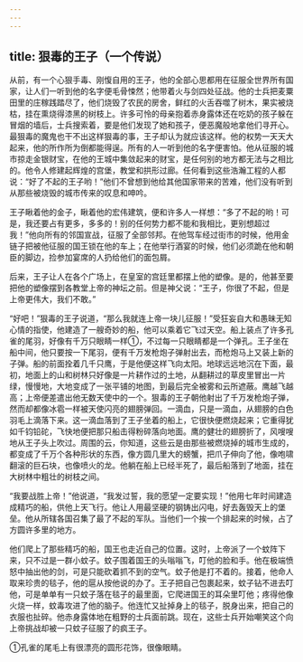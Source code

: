 ```yaml
---
---
---
```

title: 狠毒的王子（一个传说）
---




从前，有一个心狠手毒、刚愎自用的王子，他的全部心思都用在征服全世界所有国家，让人们一听到他的名字便毛骨悚然；他带着火与剑四处征战。他的士兵把麦粟田里的庄稼践踏尽了，他们烧毁了农民的房舍，鲜红的火舌吞噬了树木，果实被烧枯，挂在熏烧得漆黑的树枝上。许多可怜的母亲抱着赤身露体还在吃奶的孩子躲在冒烟的墙后，士兵搜索着，要是他们发现了她和孩子，便恶魔般地拿他们寻开心。最狠毒的魔鬼也干不出这样狠毒的事，王子却认为就应该这样。他的权势一天天大起来，他的所作所为倒都能得逞。所有的人一听到他的名字便害怕。他从征服的城市掠走金银财宝，在他的王城中集敛起来的财宝，是任何别的地方都无法与之相比的。他令人修建起辉煌的宫堡，教堂和拱形过廊。任何看到这些浩瀚工程的人都说：“好了不起的王子哟！”他们不曾想到他给其他国家带来的苦难，他们没有听到从那些被烧毁的城市传来的叹息和呻吟。

王子瞅着他的金子，瞅着他的宏伟建筑，便和许多人一样想：“多了不起的哟！可是，我还要占有更多，多多的！别的任何势力都不能和我相比，更别想超过我！”他向所有的邻国宣战，征服了全部邻邦。在他驾车经过街市的时候，他用金链子把被他征服的国王锁在他的车上；在他举行酒宴的时候，他们必须跪在他和朝臣的脚边，捡参加宴席的人扔给他们的面包屑。

后来，王子让人在各个广场上，在皇室的宫廷里都摆上他的塑像。是的，他甚至要把他的塑像摆到各教堂上帝的神坛之前。但是神父说：“王子，你很了不起，但是上帝更伟大，我们不敢。”

“好吧！”狠毒的王子说道，“那么我就连上帝一块儿征服！”受狂妄自大和愚昧无知心情的指使，他建造了一艘奇妙的船，他可以乘着它飞过天空。船上装点了许多孔雀的尾羽，好像有千万只眼睛一样①，不过每一只眼睛都是一个弹孔。王子坐在船中间，他只要按一下尾羽，便有千万发枪炮子弹射出去，而枪炮马上又装上新的子弹。船的前面拴着几千只鹰，于是他便这样飞向太阳。地球远远地沉在下面，最初，地面上的山和树林只好像是一片耕作过的土地，从翻耕过的草皮里冒出一片绿，慢慢地，大地变成了一张平铺的地图，到最后完全被雾和云所遮蔽。鹰越飞越高；上帝便差遣出他无数天使中的一个。狠毒的王子朝他射出了千万发枪炮子弹，然而却都像冰雹一样被天使闪亮的翅膀弹回。一滴血，只是一滴血，从翅膀的白色羽毛上滴落下来。这一滴血落到了王子坐着的船上，它很快便燃烧起来；它重得犹如千钧铅砣，飞快地便把那只船击得粉碎落向地面。鹰的健壮的翅膀折了，风嗖嗖地从王子头上吹过。周围的云，你知道，这些云是由那些被燃烧掉的城市生成的，都变成了千万个各种形状的东西，像方圆几里大的螃蟹，把爪子伸向了他，像咆啸翻滚的巨石块，也像喷火的龙。他躺在船上已经半死了，最后船落到了地面，挂在大树林中粗壮的树枝之间。

“我要战胜上帝！”他说道，“我发过誓，我的愿望一定要实现！”他用七年时间建造成精巧的船，供他上天飞行。他让人用最坚硬的钢铸出闪电，好去轰毁天上的堡垒。他从所辖各国召集了最了不起的军队。当他们一个挨一个排起来的时候，占了方圆许多里的地方。

他们爬上了那些精巧的船，国王也走近自己的位置。这时，上帝派了一个蚊阵下来，只不过是一群小蚊子。蚊子围着国王的头嗡嗡飞，叮他的脸和手。他在极端愤怒中抽出他的剑，可是只能砍着抓不到的空气。蚊子他是打不着的。接着，他命人取来珍贵的毯子，他的扈从按他说的办了。王子把自己包裹起来，蚊子钻不进去叮他，可是单单有一只蚊子落在毯子的最里面，它爬进国王的耳朵里叮他；疼得他像火烧一样，蚊毒攻进了他的脑子。他连忙又扯掉身上的毯子，脱身出来，把自己的衣服也扯碎。他赤身露体地在粗野的士兵面前跳。现在，这些士兵开始嘲笑这个向上帝挑战却被一只蚊子征服了的疯王子。

①孔雀的尾毛上有很漂亮的圆形花饰，很像眼睛。